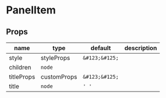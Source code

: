 
# PanelItem

## Props

|name|type|default|description|
|----|----|-------|-----------|
|style|styleProps|`&#123;&#125;`||
|children|`node`|||
|titleProps|customProps|`&#123;&#125;`||
|title|`node`|`' '`||



